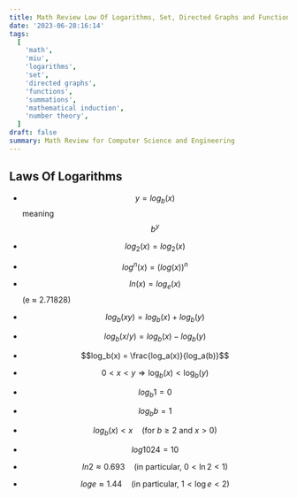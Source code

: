 ```yaml
---
title: Math Review Low Of Logarithms, Set, Directed Graphs and Functions, Summations, Mathematical Induction, Basic Number Theory
date: '2023-06-28:16:14'
tags:
  [
    'math',
    'miu',
    'logarithms',
    'set',
    'directed graphs',
    'functions',
    'summations',
    'mathematical induction',
    'number theory',
  ]
draft: false
summary: Math Review for Computer Science and Engineering
---
```


## Laws Of Logarithms

- $$y = log_b(x)$$ meaning $$b^y$$
- $$log_2(x) = log_2(x)$$
- $$log^n(x) = (log(x))^n$$
- $$ln(x) = log_e(x)$$ (e ≈ 2.71828)
- $$log_b(xy) = log_b(x) + log_b(y)$$
- $$log_b(x/y) = log_b(x) - log_b(y)$$
- $$log_b(x) = \frac{log_a(x)}{log_a(b)}$$
- $$0 < x < y \Rightarrow \log_b(x) < \log_b(y)$$

- $$log_b1 = 0$$
- $$log_bb = 1$$
- $$log_b(x) < x \quad \text{(for } b \geq 2 \text{ and } x > 0)$$
- $$log 1024 = 10$$

- $$ln 2 \approx 0.693 \quad \text{(in particular, } 0 < \ln 2 < 1 \text{)}$$
- $$log e \approx 1.44 \quad \text{(in particular, } 1 < \log e < 2 \text{)}$$
